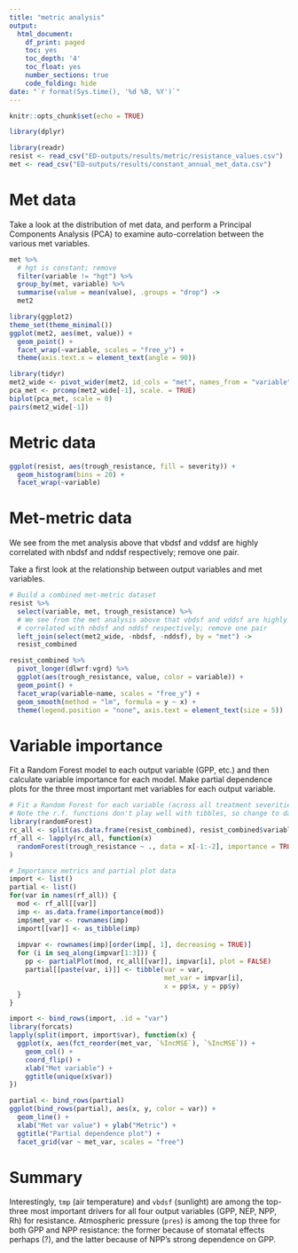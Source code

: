 ```yaml
---
title: "metric analysis"
output:
  html_document:
    df_print: paged
    toc: yes
    toc_depth: '4'
    toc_float: yes
    number_sections: true
    code_folding: hide
date: "`r format(Sys.time(), '%d %B, %Y')`"
---
```


```r
knitr::opts_chunk$set(echo = TRUE)

library(dplyr)

library(readr)
resist <- read_csv("ED-outputs/results/metric/resistance_values.csv")
met <- read_csv("ED-outputs/results/constant_annual_met_data.csv")
```

# Met data

Take a look at the distribution of met data, and perform a Principal Components
Analysis (PCA) to examine auto-correlation between the various met variables.

```r
met %>% 
  # hgt is constant; remove
  filter(variable != "hgt") %>%   
  group_by(met, variable) %>% 
  summarise(value = mean(value), .groups = "drop") ->
  met2

library(ggplot2)
theme_set(theme_minimal())
ggplot(met2, aes(met, value)) +
  geom_point() + 
  facet_wrap(~variable, scales = "free_y") +
  theme(axis.text.x = element_text(angle = 90))

library(tidyr)
met2_wide <- pivot_wider(met2, id_cols = "met", names_from = "variable")
pca_met <- prcomp(met2_wide[-1], scale. = TRUE)
biplot(pca_met, scale = 0)
pairs(met2_wide[-1])
```

# Metric data

```r
ggplot(resist, aes(trough_resistance, fill = severity)) +
  geom_histogram(bins = 20) + 
  facet_wrap(~variable)
```

# Met-metric data

We see from the met analysis above that vbdsf and vddsf are highly
correlated with nbdsf and nddsf respectively; remove one pair.

Take a first look at the relationship between output variables and met variables.

```r
# Build a combined met-metric dataset
resist %>% 
  select(variable, met, trough_resistance) %>% 
  # We see from the met analysis above that vbdsf and vddsf are highly
  # correlated with nbdsf and nddsf respectively; remove one pair
  left_join(select(met2_wide, -nbdsf, -nddsf), by = "met") ->
  resist_combined

resist_combined %>% 
  pivot_longer(dlwrf:vgrd) %>% 
  ggplot(aes(trough_resistance, value, color = variable)) +
  geom_point() + 
  facet_wrap(variable~name, scales = "free_y") + 
  geom_smooth(method = "lm", formula = y ~ x) +
  theme(legend.position = "none", axis.text = element_text(size = 5))
```

# Variable importance

Fit a Random Forest model to each output variable (GPP, etc.) and then calculate
variable importance for each model. Make partial dependence plots for the
three most important met variables for each output variable.

```r
# Fit a Random Forest for each variable (across all treatment severities)
# Note the r.f. functions don't play well with tibbles, so change to data frame
library(randomForest)
rc_all <- split(as.data.frame(resist_combined), resist_combined$variable)
rf_all <- lapply(rc_all, function(x) 
  randomForest(trough_resistance ~ ., data = x[-1:-2], importance = TRUE)
)

# Importance metrics and partial plot data
import <- list()
partial <- list()
for(var in names(rf_all)) {
  mod <- rf_all[[var]]
  imp <- as.data.frame(importance(mod))
  imp$met_var <- rownames(imp)
  import[[var]] <- as_tibble(imp)
  
  impvar <- rownames(imp)[order(imp[, 1], decreasing = TRUE)]
  for (i in seq_along(impvar[1:3])) {
    pp <- partialPlot(mod, rc_all[[var]], impvar[i], plot = FALSE)
    partial[[paste(var, i)]] <- tibble(var = var, 
                                       met_var = impvar[i],
                                       x = pp$x, y = pp$y)
  }
}

import <- bind_rows(import, .id = "var")
library(forcats)
lapply(split(import, import$var), function(x) {
  ggplot(x, aes(fct_reorder(met_var, `%IncMSE`), `%IncMSE`)) + 
    geom_col() +
    coord_flip() +
    xlab("Met variable") +
    ggtitle(unique(x$var))
})

partial <- bind_rows(partial)
ggplot(bind_rows(partial), aes(x, y, color = var)) + 
  geom_line() + 
  xlab("Met var value") + ylab("Metric") +
  ggtitle("Partial dependence plot") +
  facet_grid(var ~ met_var, scales = "free")
```

# Summary

Interestingly, `tmp` (air temperature) and `vbdsf` (sunlight) are among the
top-three most important drivers for all four output variables 
(GPP, NEP, NPP, Rh) for resistance. Atmospheric pressure (`pres`) is
among the top three for both GPP and NPP resistance: the former because of
stomatal effects perhaps (?), and the latter because
of NPP's strong dependence on GPP.

